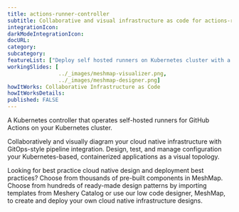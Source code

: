 ```yaml
---
title: actions-runner-controller
subtitle: Collaborative and visual infrastructure as code for actions-runner-controller
integrationIcon: 
darkModeIntegrationIcon: 
docURL: 
category: 
subcategory: 
featureList: ["Deploy self hosted runners on Kubernetes cluster with a simple set of commands.","Auto scale runners based on demand.","Setup across GitHub editions including GitHub Enterprise editions and GitHub Enterprise Cloud."]
workingSlides: [
				../_images/meshmap-visualizer.png,
				../_images/meshmap-designer.png]
howItWorks: Collaborative Infrastructure as Code
howItWorksDetails: 
published: FALSE
---
```

A Kubernetes controller that operates self-hosted runners for GitHub Actions on your Kubernetes cluster.
<p>
    Collaboratively and visually diagram your cloud native infrastructure with GitOps-style pipeline integration. Design, test, and manage configuration your Kubernetes-based, containerized applications as a visual topology.
</p>
<p>
    Looking for best practice cloud native design and deployment best practices? Choose from thousands of pre-built components in MeshMap. Choose from hundreds of ready-made design patterns by importing templates from Meshery Catalog or use our low code designer, MeshMap, to create and deploy your own cloud native infrastructure designs.
</p>